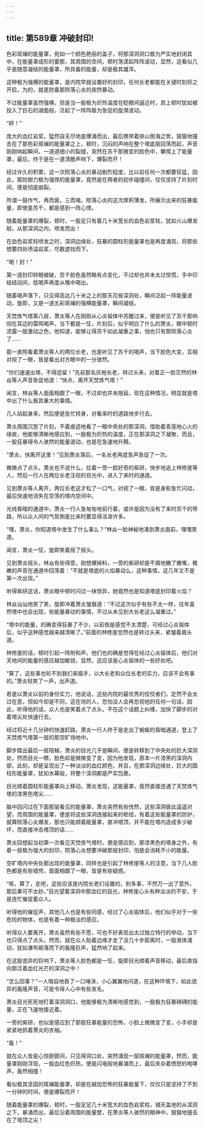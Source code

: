 ```yaml
---
---
---
```

title: 第589章 冲破封印!
---



色彩斑斓的能量罩，宛如一个颜色艳丽的盖子，将那深洞洞口极为严实地封闭其中，在能量罩成形的霎那，其周围的空间，顿时荡漾起阵阵波动，显然，这看似几乎是随意凝结的能量罩，所具备的能量，却是极其雄浑。

这种极为强横的能量罩，是内院早就设置好的封印，任何长老都能在关键时刻将之开启，为的，就是防备那陨落心炎的突然暴动。

不过能量罩虽然强横，但是当一股极为炽热温度在眨眼间逼近时，其上顿时犹如被投入了巨石的湖面般，泛起了一阵阵极为急促的旋漪波动。

“砰！”

庞大的血红岩浆，猛然自无尽地底爆涌而出，最后携带着排山倒海之势，狠狠地撞击在了那色彩斑斓的能量罩之上，顿时，沉闷的声响在整个塔底层回荡而起，声音刚刚响起瞬间，一道道细小的裂缝，突然在苏千那微变的脸色中，攀爬上了能量罩，最后，终于是在一道清脆声响下，爆裂而开！

经过许久的积累，这一次陨落心炎的暴动剧烈程度，比以前任何一次都要狂猛，因此，那防御力极为强悍的能量罩，竟然是在两者的初步碰撞间，仅仅坚持了片刻时间，便是彻底崩裂。

所谓一鼓作气，再而衰，三而竭，陨落心炎的这次厚积薄发，所展示出来的狂暴能量，即使是苏千，都是感到一阵心悸。

随着能量罩的爆裂，顿时，一股足只有着几十米宽长的血色岩浆柱，犹如火山爆发般，从那深洞之内，喷发而出！

在血色岩浆柱喷发之时，深洞边缘处，狂暴的圆柱形能量罩也是再度涌现，将那些想要四处喷溢岩浆，尽数遮挡而下。

“喝！封！”

第一道封印转眼被破，苏千脸色虽然略有点变化，不过却也并未太过惊慌，手中印结结动间，低喝声再度从嘴中喝出。

随着喝声落下，只见得高达几十米之上的那天花板深洞处，瞬间泛起一阵能量波动，旋即，又是一道五彩斑斓的强横能量罩，瞬间凝结。

天焚炼气塔第八层，萧炎等人在刚刚从心炎锻体中苏醒过来，便是听见了苏千那响彻在耳边的雷鸣喝声，当下都是一怔，片刻后，似乎明白了什么的萧炎，眼中顿时流露一股激动之色，他知道，能够让得苏千如此凝重之事，怕也只有那陨落心炎了……

那一直照看着萧炎等人的两位长老，也是听见了苏千的喝声，当下脸色大变，互相对视了一眼，皆是看出对方眼中的一分骇然。

“你们速速出塔，不得逗留！”先前那名灰袍长老，转过头来，对着正一脸茫然的林焱等人声音急促地道：“快点，离开天焚炼气塔！”

闻言，林焱等人面面相觑了一眼，不过却也并未拖延，现在这种情况，明显就是塔中出了什么极其重大的事情。

几人站起身来，然后便是急忙转身，对看来时的道路快步行去。

萧炎周围沉思了片刻，不着痕迹地看了一眼中央处的那深洞，借助着青莲地心火的缘故，他能够清晰地感应到，一股极为炽热的温度，正在那深洞之下凝聚，而且，一股狂暴得令人骇然的能量波动，也是在急速地升腾。

“萧炎，快离开这里！”见到萧炎落后，一名长老再度急声急促了一次。

微微点了点头，萧炎也不说什么，拉着一旁一脸好奇的紫研，快步地追上林修崖等人，然后一行人在两位长老注视的目光中，进入了来时的通道。

见到萧炎等人离开，两位长老这才松了一口气，对视了一眼，皆是身影急忙闪动，最后快速地消失在空荡的塔内空间中。

光线昏暗的通道中，萧炎一行人急匆匆地前行着，或许是因为没有了来时苏千的带路，所以众人间的气氛倒是比来时要显得活泼许多。

“嘿，萧炎，你知道塔中发生了什么事么？”林焱一脸神秘地凑到萧炎面前，嘿嘿笑道。

闻言，萧炎一怔，旋即笑着摇了摇头。

见到萧炎摇头，林焱有些得意，刚想爆掉料，一旁的紫研却是不屑地撇了撇嘴，稚嫩的声音在通道中回荡着：“不就是塔底的火焰暴动么，这种事情，这几年又不是第一次出现。”

听得紫研这话，萧炎眼中顿时闪过一抹惊异，她竟然也是知道塔底封印着火焰？

林焱讪讪地笑了笑，旋即冲着萧炎皱眉道：“不过这次似乎有些不太一样，往年虽然塔中也会出现，些能量暴动的事情，不过从未见到大长老这么凝重过。”

“塔中的能量，的确变得狂暴了不少，以前倒是感觉不太清楚，可经过心炎锻体后，似乎这种感觉越来越清晰了。”前面的林修崖忽然也是转过头来，紧皱着眉头道。

林修崖的话，顿时引起一阵附和声，他们也的确是觉得在经过心炎锻体后，他们对天地间的能量的感应越加敏锐，显然，这应该是心炎锻体的一些好处吧。

“算了，这些事也轮不到我们来插手，以大长老和众位长老的实力，应该不会有事的。”萧炎轻笑了一声，出声道。

若是以萧炎以前的身份实力，他说话，这些内院的最优秀的佼佼者们，定然不会太过在意，但如今却是不同，这在场的人，恐怕没人会再忽视他的任何一句话，因此，听得他的话，众人也是笑着点了点头，不在这个话题上纠缠，加快了脚步的对着塔尖处快速行去。

经过将近十几分钟的快速赶路，萧炎一行人终于是走出了蜿蜒的昏暗通道，登上了天焚炼气塔第一层的那空旷场地中。

脚步踏出最后一层陪梯，萧炎的目光几乎是瞬间，便是转移到了中央处的巨大深洞处，然而目光一瞟，脸色却是微微变了变，因为他发现，原本一片漆黑的深洞内部，此刻，却是呈现出了一种淡淡的血红颜色，并且，在那深洞边缘处，巨大的圆柱形能量罩，犹如水幕般，将整个深洞都是严实包裹。

目光顺着圆柱形能量罩向上移动，萧炎发现，这能量罩，竟然直接连通了天焚炼气塔的漆黑色塔尖……

脑中回闪过在下面那层看见的能量罩，萧炎突然有些恍然，这些深洞彼此遥遥对望，而周围的能量罩，便是将这些深洞连接起来的枢纽，有着这些能量罩的防护，就算陨落心炎爆发，那也只能顺着能量罩，直冲塔顶，并不能在塔内造成多少破坏，而直接冲击塔顶的话……

萧炎回想起当初第一次看见天焚炼气塔时，便是感应到，那漆黑色的塔身之外，有着一层极为强大的封印，陨落心炎想要冲破那层封印，怕是会消耗不小的能量。

空旷塔内中央处那出现的能量罩，同样也是引起了林修崖等人的注意，当下几人脸色都是有些错愕，面面相觑了一眼，皆是有些疑惑。

“咳，算了，走吧，这些应该是内院长老们设置的，别多事，不然万一出了意外，那后果可不太妙。”目光望着深洞中那血红的目光，林修崖心头有种淡淡的不安，于是连忙催促着众人。

听得他的催促声，其他几人也是有些同感，经过了心炎锻体后，他们似乎对于一些危险的物体，也是有着一种极淡的感应。

听得众人要离开，萧炎虽然有些不愿，可也不好表现出太过独立特行的举动，当下也只得点了点头，然而，就在众人贴着边缘才走了没几十步距离时，一股液体涌动，犹如瀑布砸落而下的轰隆巨声，猛然响了起来。

在这股诡异的巨响下，萧炎等人脸色都是一怔，旋即目光顺着声音移动，最后直指向那泛着血红光芒的深洞之中！

“怎么回事？”一人暗自地吞了一口唾沫，小心翼翼地问道，在这种环境下，如此诡异的轰隆声音，可是令得人心中有些发毛。

萧炎目光死死地盯着深洞洞口，他能够极为清晰地感觉到，一股极为狂暴磅礴的能量，正在飞速地接近着。

一旁的紫研，也似是感应到了那股狂暴能量的恐怖，小脸上微微变了变，小手却是紧紧地抓着萧炎的衣袖。

“轰！”

就在众人皆是心惊胆颤间，只见得洞口处，突然涌现一层斑斓的能量罩，然而，能量罩刚刚浮现，一股血红色炽热，便是闪电般地暴涌而上，最后夹杂着愤怒的咆哮声，轰然相撞！

看似极其坚固的斑斓能量罩，却是在越加恐怖的狂暴能量下，仅仅只是坚持了不到一分钟的时间，便是爆裂而开！

随着能量罩的爆裂，顿时，一股足足几十米宽大的血色岩浆柱，铺天盖地的从深洞之下，暴涌而出，最后沿着周围的能量壁，在萧炎等人骇然的眼神中，狠狠地撞击在了塔顶之尖！
